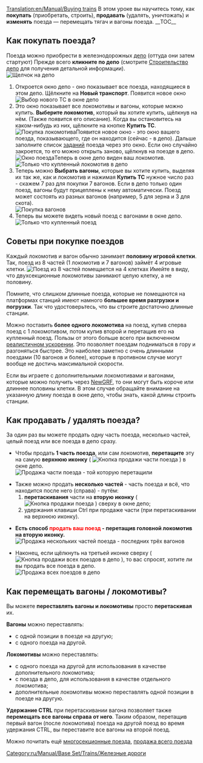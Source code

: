 [[Translation:en/Manual/Buying trains]]
{{ru/Необходимо сделать|поправить ссылки после перевода соответствующих страниц, поменять картинки - показ длины поезда в депо устарел, сейчас длина всегда выражается в клетках}}
{{ru/Manual/Учебник}}
В этом уроке вы научитесь тому, как '''покупать''' (приобретать, строить), '''продавать''' (удалять, уничтожать) и '''изменять''' поезда — перемещать тягач и вагоны поезда.
__TOC__ 
==Как покупать поезда?==
Поезда можно приобрести в железнодорожных [[ru/Manual/Депо|депо]] (оттуда они затем стартуют)
Прежде всего '''кликните по депо''' (смотрите [[ru/Manual/Строительство депо|Строительство депо]] для получения детальной информации).<br/>[[File:en/Manual/BuildTrainTutorial1.png|none|frame|Щелчок на депо]]
#Откроется окно депо - оно показывает все поезда, находящиеся в этом депо. Щёлкните на  '''Новый транспорт'''. Появится новое окно<br/>[[File:en/Manual/BuildTrainTutorial2.png|none|frame|Выбор нового ТС в окне депо]]
#Это окно показывает все локомотивы и вагоны, которые можно купить. '''Выберите локомотив''', который вы хотите купить, щёлкнув на нём. (Также появится его описание). Когда вы остановитесь на каком-нибудь из них, щёлкните на кнопке '''Купить ТС'''.<br/>[[File:en/Manual/BuildTrainTutorial3.png|none|frame|Покупка локомотива]]Появится новое окно - это окно вашего поезда, показывающего, где он находится (сейчас - в депо). Дальше заполните список [[ru/Manual/Задания|заданий]] поезда через это окно. Если оно случайно закроется, то его можно открыть заново, щёлкнув на поезде в депо.<br/>[[File:en/Manual/BuildTrainTutorial5.png|none|frame|Окно поезда]]Теперь в окне депо виден ваш локомотив.<br/>[[File:en/Manual/BuildTrainTutorial4.png|none|frame|Только что купленный локомотив в депо]]
#Теперь можно '''Выбрать вагоны''', которые вы хотите купить, выделяя их так же, как и локомотив и нажимая '''Купить ТС''' нужное число раз - скажем 7 раз для покупки 7 вагонов. Если в депо только один поезд, вагоны будут прицеплены к нему автоматически. Поезд может состоять из разных вагонов (например, 5 для зерна и 3 для скота).<br/>[[File:en/Manual/BuildTrainTutorial6.png|none|frame|Покупка вагонов]]
#Теперь вы можете видеть новый поезд с вагонами в окне депо.<br/>[[File:en/Manual/BuildTrainTutorial7.png|none|frame|Только что купленный поезд]]

==Советы при покупке поездов==
Каждый локомотив и вагон обычно занимает '''половину игровой клетки'''. Так, поезд из 8 частей (1 локомотив и 7 вагонов) займёт 4 игровые клетки.
[[File:en/Manual/BuildTrainTutorial8.png|none|frame|Поезд из 8 частей помещается на 4 клетках]]
Имейте в виду, что двухсекционные локомотивы занимают целую клетку, а не половину.

Помните, что слишком длинные поезда, которые не помещаются на платформах станций имеют намного '''большее время разгрузки и погрузки'''. Так что удостоверьтесь, что вы строите достаточно длинные станции.

Можно поставить '''более одного локомотива''' на поезд, купив сперва поезд с 1 локомотивом, потом купив второй и перетащив его на купленный поезд. Пользы от этого больше всего при включенном [[ru/Archive/Manual/Settings/Реалистичное ускорение|реалистичном ускорении]]. Это позволяет поездам подниматься в гору и разгоняться быстрее. Это наиболее заметно с очень длинными поездами (10 вагонов и более), которые в противном случае могут вообще не достичь максимальной скорости.

Если вы играете с дополнительными локомотивами и вагонами, которые можно получить через [[ru/Manual/NewGRF|NewGRF]], то они могут быть короче или длиннее половины клетки. В этом случае обращайте внимание на указанную длину поезда в окне депо, чтобы знать, какой длины строить станции.

==Как продавать / удалять поезда?==
За один раз вы можете продать одну часть поезда, несколько частей, целый поезд или все поезда в депо сразу.

* Чтобы продать '''1 часть поезда''', или сам локомотив, '''перетащите''' эту на самую '''верхнюю иконку''' ( [[File:en/Manual/SellTrainVehicle.png|Кнопка продажи части поезда]] ) в окне депо.<br/>[[File:en/Manual/BuildTrainTutorial9.png|none|frame|Продажа части поезда - той которую перетащили]]

* Также можно продать '''несколько частей''' - часть поезда и всё, что находится после него (справа) - путём:
*# '''перетаскивания''' части на '''вторую иконку''' ( [[File:en/Manual/SellEntireTrain.png|Кнопка продажи поезда]] ) сверху в окне депо;
*# удержания клавиши Ctrl при продаже части (при перетаскивании на верхнюю иконку).

* '''Есть способ <font color='red'>продать ваш поезд</font> - перетащив головной локомотив на вторую иконку.'''<br/>[[File:en/Manual/BuildTrainTutorial10.png|none|frame|Продажа нескольких частей поезда - последних трёх вагонов]]

* Наконец, если щёлкнуть на третьей иконке сверху ( [[File:en/Manual/SellAllTrains.png|Кнопка продажи всех поездов в депо]] ), то вас спросят, хотите ли вы продать все поезда в депо.<br/>[[File:en/Manual/BuildTrainTutorial11.png|none|frame|Продажа всех поездов в депо]]

==Как перемещать вагоны / локомотивы?==

Вы можете '''переставлять вагоны и локомотивы''' просто '''перетаскивая''' их.

'''Вагоны''' можно переставлять:
* с одной позиции в поезде на другую;
* с одного поезда на другой.
'''Локомотивы''' можно переставлять:
* с одного поезда на другой для использования в качестве дополнительного локомотива;
* с поезда в депо, для использования в качестве отдельного локомотива;
* дополнительные локомотивы можно переставлять одной позиции в поезде на другую.

'''Удержание CTRL''' при перетаскивании вагона позволяет также '''перемещать все вагоны справа от него'''. Таким образом, перетащив первый вагон (после локомотива) поезда на другой поезд во время удержания CTRL, вы переставите все вагоны на второй поезд.

Можно почитать ещё [[en/Archive/Manual/Multiheaded trains|многосекционные поезда]], [[en/Manual/Sell entire train|продажа всего поезда]]

[[Category:ru/Manual/Base Set/Trains/Железные дороги]]